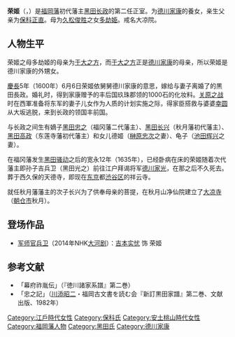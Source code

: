 {{東亞女性歷史人物
|名稱 =荣姬
|身份 =
|國家 =日本
|屆數 =
|最高職務 =
|前任 =
|繼任 = 
|畫像=[[File:Dairyouinn.jpg|200px]]
|說明=
|姓=[[保科氏|保科氏]]
|名=荣
|姓名=
|字=
|官職 =
|封爵 =
|封號 =
|位號=
|位階=
|御稱號 =<!--日本皇族之稱號-->
|宮號1 =<!--日本皇族之宮號-->
|宮號2 =<!--朝鮮王族之宮號-->
|封地 =
|湯沐邑 =
|神號 =
|尊號 =
|族裔 = 
|信仰 = <!--指的是宗教信仰-->
|旗籍 =<!--清朝旗人專用-->
|氏族 =
|府邸 =
|世系 = 
|初名 =
|乳名 =<!--日本、朝鮮、琉球以外人物用-->
|幼名 =<!--日本人用-->
|兒名 =<!--朝鮮人用-->
|童名 =<!--琉球人用-->
|小字=
|號=
|法號=大凉院
|院號=
|其他名號=
|出生日期=[[天正_(日本)|天正]]13年 （1585年）
|出生地點=
|婚年=庆长5年（1600年）6月6日
|逝世日期=宽永12年1月12日（1635年3月1日）
|逝世地點=
|諡號=
|墓葬=西久保天德寺
|祠廟=
|父親=[[保科正直|保科正直]]
|嫡母=
|母親=[[多劫姬|多劫姬]]
|夫=[[黑田长政|黑田长政]]
|婚姻名份= 正室（第二任）
|夫之父=
|夫之母=
|夫之嫡母=
|夫之元配=
|夫之正室=
|夫之繼室=
|夫之平妻=
|夫之側室=
|兄弟=
|姊妹=
|嫡兄弟=
|嫡姊妹=
|庶兄弟=
|庶姊妹=
|同胞兄弟= 
|同胞姊妹=
|異母兄弟=
|異母姊妹=
|異父兄弟=
|異父姊妹=
|繼兄弟=
|繼姊妹=
|子=[[黑田忠之|黑田忠之]]<br>[[黑田长兴|黑田长兴]]<br>[[黑田高政|黑田高政]]
|女=黑田德姬<br>黑田龟子
|養子=
|養女=
|繼子=
|繼女=
|其他親屬 =
|經歷 = 
|著作 =
|注釋=
}}
'''荣姬'''（{{jpn|j=栄姫|hg=えいひめ|rm=Eihime}}，{{bd|1585年||1635年||3月1日}}）是[[福岡藩|福岡藩]]初代藩主[[黑田长政|黑田长政]]的第二任正室。为[[德川家康|德川家康]]的養女，亲生父亲为[[保科正直|保科正直]]。母为[[久松俊胜|久松俊胜]]之女[[多劫姫|多劫姫]]。戒名大凉院。
==人物生平==
荣姬之母多劫姬的母亲为[[于大之方|于大之方]]，而[[于大之方|于大之方]]正是[[德川家康|德川家康]]的母亲，所以荣姬是德川家康的外甥女。

[[慶長|慶長]]5年（1600年）6月6日荣姬依舅舅德川家康的意思，嫁给与妻子离婚了的黒田長政。婚礼时，得到家康赠予的丰后国玖珠郡领的1000石的化妆料。[[关原之战|关原之战]]时在西軍准备将东军的妻子儿女作为人质的计划实施之际，得家臣搭救与婆婆[[幸圆|幸圆]]从大坂逃脱，来到长政的领国丰前国。

与长政之间生有嫡子[[黑田忠之|黑田忠之]]（福冈藩二代藩主）、[[黑田长兴|黑田长兴]]（秋月藩初代藩主）、[[黑田高政|黑田高政]]（东莲寺藩初代藩主）和女儿德姬（[[榊原忠次|榊原忠次]]之妻）、龟子（[[池田辉兴|池田辉兴]]之妻）。

在福冈藩发生[[黑田骚动|黑田骚动]]之后的宽永12年（1635年），已经卧病在床的荣姬随着次代藩主即孙子吉兵卫（黑田光之）前往江户拜谒将军[[德川家光|德川家光]]，在那之后不久死去。葬于西久保的天德寺，即现在[[东京|东京]]都[[渋谷区|渋谷区]]的祥云寺。

就任秋月藩藩主的次子长兴为了供奉母亲的菩提，在秋月山净仙院建立了[[大凉寺|大凉寺]]（[[朝仓市|朝仓市]]秋月）。

==登场作品==
*[[军师官兵卫|军师官兵卫]]（2014年NHK[[大河剧|大河剧]]）：[[吉本实忧|吉本实忧]] 饰 荣姬


== 参考文献 ==
*「幕府祚胤伝」（『徳川諸家系譜』第二巻）
*「忠之記」（[[川添昭二|川添昭二]]・福岡古文書を読む会『新訂黒田家譜』第二巻、文献出版、1982年）

[[Category:江戶時代女性|Category:江戶時代女性]]
[[Category:保科氏|Category:保科氏]]
[[Category:安土桃山時代女性|Category:安土桃山時代女性]]
[[Category:福岡藩人物|Category:福岡藩人物]]
[[Category:黑田氏|Category:黑田氏]]
[[Category:德川家康|Category:德川家康]]